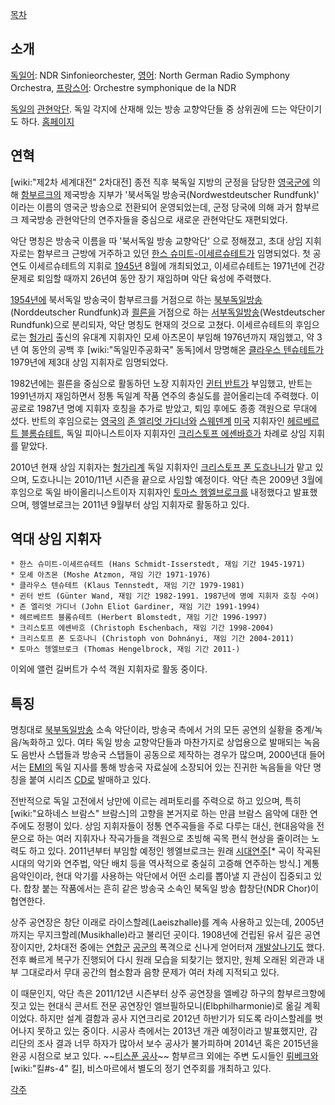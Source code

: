 [[목차]]

== 소개 ==
[[독일어]]: NDR Sinfonieorchester, [[영어]]: North German Radio Symphony Orchestra, [[프랑스어]]: Orchestre symphonique de la NDR

[[독일]]의 [[관현악단]]. 독일 각지에 산재해 있는 방송 교향악단들 중 상위권에 드는 악단이기도 하다. [http://www.ndr.de/orchester_chor/sinfonieorchester/index.html 홈페이지]

== 연혁 ==
[wiki:"제2차 세계대전" 2차대전] 종전 직후 북독일 지방의 군정을 담당한 [[영국군]]에 의해 [[함부르크]]의 제국방송 지부가 '북서독일 방송국(Nordwestdeutscher Rundfunk)' 이라는 이름의 영국군 방송으로 전환되어 운영되었는데, 군정 당국에 의해 과거 함부르크 제국방송 관현악단의 연주자들을 중심으로 새로운 관현악단도 재편되었다.

악단 명칭은 방송국 이름을 따 '북서독일 방송 교향악단' 으로 정해졌고, 초대 상임 지휘자로는 함부르크 근방에 거주하고 있던 [[한스 슈미트-이세르슈테트]]가 임명되었다. 첫 공연도 이세르슈테트의 지휘로 [[1945년]] 8월에 개최되었고, 이세르슈테트는 1971년에 건강 문제로 퇴임할 때까지 26년여 동안 장기 재임하며 악단 육성에 주력했다.

[[1954년]]에 북서독일 방송국이 함부르크를 거점으로 하는 [[북부독일방송]](Norddeutscher Rundfunk)과 [[쾰른]]을 거점으로 하는 [[서부독일방송]](Westdeutscher Rundfunk)으로 분리되자, 악단 명칭도 현재의 것으로 고쳤다. 이세르슈테트의 후임으로는 [[헝가리]] 출신의 유대계 지휘자인 모셰 아츠몬이 부임해 1976년까지 재임했고, 약 3년 여 동안의 공백 후 [wiki:"독일민주공화국" 동독]에서 망명해온 [[클라우스 텐슈테트]]가 1979년에 제3대 상임 지휘자로 임명되었다.

1982년에는 쾰른을 중심으로 활동하던 노장 지휘자인 [[귄터 반트]]가 부임했고, 반트는 1991년까지 재임하면서 정통 독일계 작품 연주의 충실도를 끌어올리는데 주력했다. 이 공로로 1987년 명예 지휘자 호칭을 추가로 받았고, 퇴임 후에도 종종 객원으로 무대에 섰다. 반트의 후임으로는 [[영국]]의 [[존 엘리엇 가디너]]와 [[스웨덴]]계 [[미국]] 지휘자인 [[헤르베르트 블롬슈테트]], 독일 피아니스트이자 지휘자인 [[크리스토프 에셴바흐]]가 차례로 상임 지휘를 맡았다.

2010년 현재 상임 지휘자는 [[헝가리]]계 독일 지휘자인 [[크리스토프 폰 도흐나니]]가 맡고 있으며, 도흐나니는 2010/11년 시즌을 끝으로 사임할 예정이다. 악단 측은 2009년 3월에 후임으로 독일 바이올리니스트이자 지휘자인 [[토마스 헹엘브로크]]를 내정했다고 발표했으며, 헹엘브로크는 2011년 9월부터 상임 지휘자로 활동하고 있다.

== 역대 상임 지휘자 ==

 * 한스 슈미트-이세르슈테트 (Hans Schmidt-Isserstedt, 재임 기간 1945-1971)
 * 모셰 아츠몬 (Moshe Atzmon, 재임 기간 1971-1976)
 * 클라우스 텐슈테트 (Klaus Tennstedt, 재임 기간 1979-1981)
 * 귄터 반트 (Günter Wand, 재임 기간 1982-1991. 1987년에 명예 지휘자 호칭 수여)
 * 존 엘리엇 가디너 (John Eliot Gardiner, 재임 기간 1991-1994)
 * 헤르베르트 블롬슈테트 (Herbert Blomstedt, 재임 기간 1996-1997)
 * 크리스토프 에셴바흐 (Christoph Eschenbach, 재임 기간 1998-2004)
 * 크리스토프 폰 도흐나니 (Christoph von Dohnányi, 재임 기간 2004-2011)
 * 토마스 헹엘브로크 (Thomas Hengelbrock, 재임 기간 2011-)

이외에 앨런 길버트가 수석 객원 지휘자로 활동 중이다.

== 특징 ==
명칭대로 [[북부독일방송]] 소속 악단이라, 방송국 측에서 거의 모든 공연의 실황을 중계/녹음/녹화하고 있다. 여타 독일 방송 교향악단들과 마찬가지로 상업용으로 발매되는 녹음도 음반사 스탭들과 방송국 스탭들이 공동으로 제작하는 경우가 많으며, 2000년대 들어서는 [[EMI]]의 독일 지사를 통해 방송국 자료실에 소장되어 있는 진귀한 녹음들을 악단 명칭을 붙여 시리즈 [[CD]]로 발매하고 있다.

전반적으로 독일 고전에서 낭만에 이르는 레퍼토리를 주력으로 하고 있으며, 특히 [wiki:"요하네스 브람스" 브람스]의 고향을 본거지로 하는 만큼 브람스 음악에 대한 연주에도 정평이 있다. 상임 지휘자들이 정통 연주곡들을 주로 다루는 대신, 현대음악을 전문으로 하는 여러 지휘자나 작곡가들을 객원으로 초빙해 곡목 편식 현상을 줄이려는 노력도 하고 있다. 2011년부터 부임할 예정인 헹엘브로크는 원래 [[시대연주]][* 곡이 작곡된 시대의 악기와 연주법, 악단 배치 등을 역사적으로 충실히 고증해 연주하는 방식.] 계통 음악인이라, 현대 악기를 사용하는 악단에서 어떤 소리를 뽑아낼 지 관심이 집중되고 있다. 합창 붙는 작품에서는 흔히 같은 방송국 소속인 북독일 방송 합창단(NDR Chor)이 협연한다.

상주 공연장은 창단 이래로 라이스할레(Laeiszhalle)를 계속 사용하고 있는데, 2005년까지는 무지크할레(Musikhalle)라고 불리던 곳이다. 1908년에 건립된 유서 깊은 공연장이지만, 2차대전 중에는 [[연합군]] [[공군]]의 폭격으로 신나게 얻어터져 [[개발살]]나기도 했다. 전후 빠르게 복구가 진행되어 다시 원래 모습을 되찾기는 했지만, 원체 오래된 외관과 내부 그대로라서 무대 공간의 협소함과 음향 문제가 여러 차례 지적되고 있다.

이 때문인지, 악단 측은 2011/12년 시즌부터 상주 공연장을 엘베강 하구의 함부르크항에 짓고 있는 현대식 콘서트 전문 공연장인 엘브필하모니(Elbphilharmonie)로 옮길 계획이었다. 하지만 설계 결함과 공사 지연크리로 2012년 하반기가 되도록 라이스할레를 벗어나지 못하고 있는 중이다. 시공사 측에서는 2013년 개관 예정이라고 발표했지만, 감리단의 조사 결과 너무 하자가 많아서 보수 공사가 불가피하며 2014년 혹은 2015년을 완공 시점으로 보고 있다. ~~[[티스푼 공사]]~~ 함부르크 외에는 주변 도시들인 [[뤼베크]]와 [wiki:"킬#s-4" 킬], 비스마르에서 별도의 정기 연주회를 개최하고 있다.

[[각주]]
